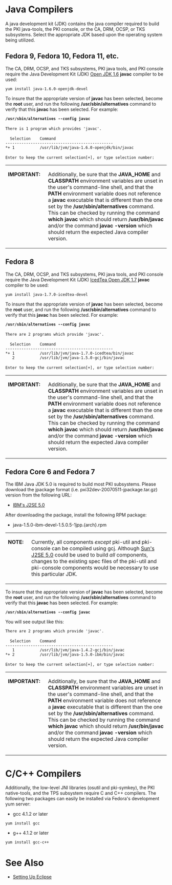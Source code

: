 = Java Compilers =

A java development kit (JDK) contains the java compiler required to build the PKI java-tools, the PKI console, or the CA, DRM, OCSP, or TKS subsystems.  Select the appropriate JDK based upon the operating system being utilized.

== Fedora 9, Fedora 10, Fedora 11, etc. ==

The CA, DRM, OCSP, and TKS subsystems, PKI java tools, and PKI console require the Java Development Kit (JDK) [http://openjdk.java.net Open JDK 1.6] '''javac''' compiler to be used:

 yum install java-1.6.0-openjdk-devel

To insure that the appropriate version of '''javac''' has been selected, become the '''root''' user, and run the following '''/usr/sbin/alternatives''' command to verify that this '''javac''' has been selected.  For example:

 '''/usr/sbin/alternatives --config javac'''
 
 There is 1 program which provides 'javac'.
 
   Selection    Command
 -----------------------------------------------
 *+ 1           /usr/lib/jvm/java-1.6.0-openjdk/bin/javac
 
 Enter to keep the current selection[+], or type selection number:

<table>
<tr>
<td valign="top">'''IMPORTANT:&nbsp;&nbsp;'''</td>
<td>Additionally, be sure that the '''JAVA_HOME''' and '''CLASSPATH''' environment variables are unset in the user's command-line shell, and that the '''PATH''' environment variable does not reference a '''javac''' executable that is different than the one set by the '''/usr/sbin/alternatives''' command.  This can be checked by running the command '''which javac''' which should return '''/usr/bin/javac''' and/or the command '''javac -version''' which should return the expected Java compiler version.</td>
</tr>
</table>

== Fedora 8 ==

The CA, DRM, OCSP, and TKS subsystems, PKI java tools, and PKI console require the Java Development Kit (JDK) [http://icedtea.classpath.org IcedTea Open JDK 1.7] '''javac''' compiler to be used:

 yum install java-1.7.0-icedtea-devel

To insure that the appropriate version of '''javac''' has been selected, become the '''root''' user, and run the following '''/usr/sbin/alternatives''' command to verify that this '''javac''' has been selected.  For example:

 '''/usr/sbin/alternatives --config javac'''
 
 There are 2 programs which provide 'javac'.
 
   Selection    Command
 -----------------------------------------------
 *+ 1           /usr/lib/jvm/java-1.7.0-icedtea/bin/javac
    2           /usr/lib/jvm/java-1.5.0-gcj/bin/javac
 
 Enter to keep the current selection[+], or type selection number:

<table>
<tr>
<td valign="top">'''IMPORTANT:&nbsp;&nbsp;'''</td>
<td>Additionally, be sure that the '''JAVA_HOME''' and '''CLASSPATH''' environment variables are unset in the user's command-line shell, and that the '''PATH''' environment variable does not reference a '''javac''' executable that is different than the one set by the '''/usr/sbin/alternatives''' command.  This can be checked by running the command '''which javac''' which should return '''/usr/bin/javac''' and/or the command '''javac -version''' which should return the expected Java compiler version.</td>
</tr>
</table>

== Fedora Core 6 and Fedora 7 ==

The IBM Java JDK 5.0 is required to build most PKI subsystems. Please download the jpackage format (i.e. pxi32dev-20070511-jpackage.tar.gz) version from the following URL:

* [http://www.ibm.com/developerworks/java/jdk/linux/download.html IBM's J2SE 5.0]

After downloading the package, install the following RPM package:

* java-1.5.0-ibm-devel-1.5.0.5-1jpp.{arch}.rpm

<table>
<tr>
<td valign="top">'''NOTE:&nbsp;&nbsp;'''</td>
<td>
Currently, all components ''except'' pki-util and pki-console can be compiled using gcj.  Although [http://java.sun.com Sun's J2SE 5.0] could be used to build ''all'' components, changes to the existing spec files of the pki-util and pki-console components would be necessary to use this particular JDK. 
</td>
</tr>
</table>

To insure that the appropriate version of '''javac''' has been selected, become the '''root''' user, and run the following '''/usr/sbin/alternatives''' command to verify that this '''javac''' has been selected.  For example:

 '''/usr/sbin/alternatives --config javac'''
You will  see output like this: 
 There are 2 programs which provide 'javac'.
 
   Selection    Command
 -----------------------------------------------
    1           /usr/lib/jvm/java-1.4.2-gcj/bin/javac
 *+ 2           /usr/lib/jvm/java-1.5.0-ibm/bin/javac
 
 Enter to keep the current selection[+], or type selection number:

<table>
<tr>
<td valign="top">'''IMPORTANT:&nbsp;&nbsp;'''</td>
<td>Additionally, be sure that the '''JAVA_HOME''' and '''CLASSPATH''' environment variables are unset in the user's command-line shell, and that the '''PATH''' environment variable does not reference a '''javac''' executable that is different than the one set by the '''/usr/sbin/alternatives''' command.  This can be checked by running the command '''which javac''' which should return '''/usr/bin/javac''' and/or the command '''javac -version''' which should return the expected Java compiler version.</td>
</tr>
</table>

= C/C++ Compilers =

Additionally, the low-level JNI libraries (osutil and pki-symkey), the PKI native-tools, and the TPS subsystem require C and C++ compilers.  The following two packages can easily be installed via Fedora's development yum server:

* gcc 4.1.2 or later
 yum install gcc
* g++ 4.1.2 or later
 yum install gcc-c++

= See Also =

* [https://github.com/dogtagpki/pki/wiki/Setting-Up-Eclipse Setting Up Eclipse]